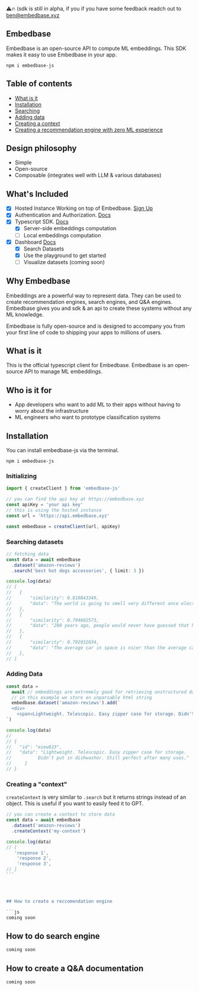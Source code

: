⚠️🔥 (sdk is still in alpha, if you if you have some feedback readch out to [ben@embedbase.xyz](mailto:ben@embedbase.xyz)

## Embedbase

Embedbase is an open-source API to compute ML embeddings. This SDK makes it easy to use Embedbase in your app.

```
npm i embedbase-js
```

## Table of contents

- [What is it](#what-is-it)
- [Installation](#installation)
- [Searching](#fetching-embeddings)
- [Adding data](#adding-data)
- [Creating a context](#creating-a-context)
- [Creating a recommendation engine with zero ML experience](#how-to-create-a-reccomendation-engine)

## Design philosophy

- Simple
- Open-source
- Composable (integrates well with LLM & various databases)

## What's Included

- [x] Hosted Instance Working on top of Embedbase. [Sign Up](https://embedbase.xyz)
- [x] Authentication and Authorization. [Docs](https://docs.embedbase.xyz/auth)
- [x] Typescript SDK. [Docs](https://docs.embedbase.xyz/sdk)
  - [x] Server-side embeddings computation
  - [ ] Local embeddings computation
- [x] Dashboard [Docs](https://docs.embedbase.xyz/dashboard)
  - [x] Search Datasets
  - [x] Use the playground to get started
  - [ ] Visualize datasets (coming soon)

## Why Embedbase

Embeddings are a powerful way to represent data. They can be used to create recommendation engines, search engines, and Q&A engines. Embedbase gives you and sdk & an api to create these systems without any ML knowledge.

Embedbase is fully open-source and is designed to accompany you from your first line of code to shipping your apps to millions of users.

## What is it

This is the official typescript client for Embedbase. Embedbase is an open-source API to manage ML embeddings.

## Who is it for

- App developers who want to add ML to their apps without having to worry about the infrastructure
- ML engineers who want to prototype classification systems

## Installation

You can install embedbase-js via the terminal.

```
npm i embedbase-js
```

### Initializing

```ts
import { createClient } from 'embedbase-js'

// you can find the api key at https://embedbase.xyz
const apiKey = 'your api key'
// this is using the hosted instance
const url = 'https://api.embedbase.xyz'

const embedbase = createClient(url, apiKey)
```

### Searching datasets

```ts
// fetching data
const data = await embedbase
  .dataset('amazon-reviews')
  .search('best hot dogs accessories', { limit: 3 })

console.log(data)
// [
//   {
//       "similarity": 0.810843349,
//       "data": "The world is going to smell very different once electric      vehicles become commonplace"
//   },
//   {
//       "similarity": 0.794602573,
//       "data": "200 years ago, people would never have guessed that humans in the future would communicate by silently tapping on glass"
//   },
//   {
//       "similarity": 0.792932034,
//       "data": "The average car in space is nicer than the average car on Earth"
//   },
// ]
```

### Adding Data

```js
const data =
  await // embeddings are extremely good for retrieving unstructured data
  // in this example we store an unparsable html string
  embedbase.dataset('amazon-reviews').add(`
  <div>
    <span>Lightweight. Telescopic. Easy zipper case for storage. Didn't put in dishwasher. Still perfect after many uses.</span>
`)

console.log(data)
//
// {
//   "id": "eiew823",
//   "data": "Lightweight. Telescopic. Easy zipper case for storage.
//          Didn't put in dishwasher. Still perfect after many uses."
//     }
// }
```

### Creating a "context"

`createContext` is very similar to `.search` but it returns strings instead of an object. This is useful if you want to easily feed it to GPT.

````js
// you can create a context to store data
const data = await embedbase
  .dataset('amazon-reviews')
  .createContext('my-context')

console.log(data)
// [
   'response 1',
    'response 2',
    'response 3',
// ]
```




## How to create a reccomendation engine

```js
coming soon


````

## How to do search engine

```js
coming soon
```

## How to create a Q&A documentation

```js
coming soon
```
